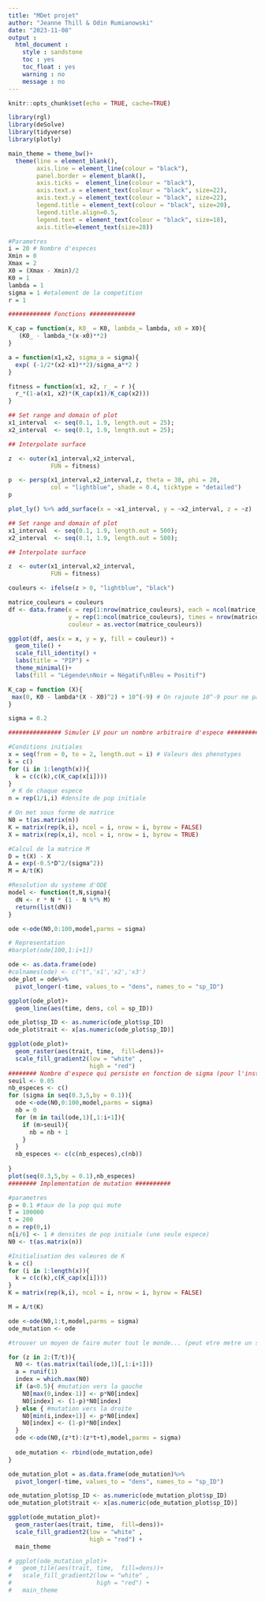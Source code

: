 ```yaml
---
title: "MDet projet"
author: "Jeanne Thill & Odin Rumianowski"
date: "2023-11-08"
output :
  html_document :
    style : sandstone
    toc : yes
    toc_float : yes
    warning : no
    message : no
---
```


```r
knitr::opts_chunk$set(echo = TRUE, cache=TRUE)
```

```r
library(rgl)
library(deSolve)
library(tidyverse)
library(plotly)
```


```r
main_theme = theme_bw()+
  theme(line = element_blank(), 
        axis.line = element_line(colour = "black"),
        panel.border = element_blank(),
        axis.ticks =  element_line(colour = "black"),
        axis.text.x = element_text(colour = "black", size=22),
        axis.text.y = element_text(colour = "black", size=22),
        legend.title = element_text(colour = "black", size=20),
        legend.title.align=0.5,
        legend.text = element_text(colour = "black", size=18),
        axis.title=element_text(size=28))
```


```r
#Parametres
i = 20 # Nombre d'especes
Xmin = 0
Xmax = 2
X0 = (Xmax - Xmin)/2
K0 = 1
lambda = 1
sigma = 1 #etalement de la competition
r = 1

```


```r
############ Fonctions #############

K_cap = function(x, K0_ = K0, lambda_= lambda, x0 = X0){
   (K0_ - lambda_*(x-x0)**2)
}

a = function(x1,x2, sigma_a = sigma){ 
  exp( (-1/2*(x2-x1)**2)/sigma_a**2 )
}

fitness = function(x1, x2, r_ = r ){
  r_*(1-a(x1, x2)*(K_cap(x1)/K_cap(x2)))
}

```

```r
## Set range and domain of plot
x1_interval  <- seq(0.1, 1.9, length.out = 25);
x2_interval  <- seq(0.1, 1.9, length.out = 25);

## Interpolate surface

z  <- outer(x1_interval,x2_interval,
            FUN = fitness)

p  <- persp(x1_interval,x2_interval,z, theta = 30, phi = 20,
            col = "lightblue", shade = 0.4, ticktype = "detailed")
p
```
```r
plot_ly() %>% add_surface(x = ~x1_interval, y = ~x2_interval, z = ~z)
```





```r
## Set range and domain of plot
x1_interval  <- seq(0.1, 1.9, length.out = 500);
x2_interval  <- seq(0.1, 1.9, length.out = 500);

## Interpolate surface

z  <- outer(x1_interval,x2_interval,
            FUN = fitness)

couleurs <- ifelse(z > 0, "lightblue", "black")

matrice_couleurs = couleurs
df <- data.frame(x = rep(1:nrow(matrice_couleurs), each = ncol(matrice_couleurs)),
                 y = rep(1:ncol(matrice_couleurs), times = nrow(matrice_couleurs)),
                 couleur = as.vector(matrice_couleurs))

ggplot(df, aes(x = x, y = y, fill = couleur)) +
  geom_tile() +
  scale_fill_identity() +
  labs(title = "PIP") +
  theme_minimal()+
  labs(fill = "Légende\nNoir = Négatif\nBleu = Positif")
```
```r
K_cap = function (X){
 max(0, K0 - lambda*(X - X0)^2) + 10^(-9) # On rajoute 10^-9 pour ne pas avoir de pb de division par 0
}
```



```r
sigma = 0.2
```



```r

############### Simuler LV pour un nombre arbitraire d'espece ############

#Conditions initiales
x = seq(from = 0, to = 2, length.out = i) # Valeurs des phenotypes
k = c()
for (i in 1:length(x)){
  k = c(c(k),c(K_cap(x[i])))
}
 # K de chaque espece
n = rep(1/i,i) #densite de pop initiale

# On met sous forme de matrice
N0 = t(as.matrix(n))
K = matrix(rep(k,i), ncol = i, nrow = i, byrow = FALSE)
X = matrix(rep(x,i), ncol = i, nrow = i, byrow = TRUE)

#Calcul de la matrice M
D = t(X) - X
A = exp(-0.5*D^2/(sigma^2))
M = A/t(K)

#Resolution du systeme d'ODE
model <- function(t,N,sigma){
  dN <- r * N * (1 - N %*% M)
  return(list(dN))
}

ode <-ode(N0,0:100,model,parms = sigma)
```


```r
# Representation
#barplot(ode[100,1:i+1])

ode <- as.data.frame(ode)
#colnames(ode) <- c("t",'x1','x2','x3')
ode_plot = ode%>%
  pivot_longer(-time, values_to = "dens", names_to = "sp_ID")

ggplot(ode_plot)+
  geom_line(aes(time, dens, col = sp_ID))

ode_plot$sp_ID <- as.numeric(ode_plot$sp_ID)
ode_plot$trait <- x[as.numeric(ode_plot$sp_ID)]

ggplot(ode_plot)+
  geom_raster(aes(trait, time,  fill=dens))+
  scale_fill_gradient2(low = "white" ,
                       high = "red")
######## Nombre d'espece qui persiste en fonction de sigma (pour l'instant ne marche pas..) ##############
seuil <- 0.05
nb_especes <- c()
for (sigma in seq(0.3,5,by = 0.1)){
  ode <-ode(N0,0:100,model,parms = sigma)
  nb = 0
  for (m in tail(ode,1)[,1:i+1]){
    if (m>seuil){
      nb = nb + 1
    }
  }
  nb_especes <- c(c(nb_especes),c(nb))
  
}
plot(seq(0.3,5,by = 0.1),nb_especes)
######## Implementation de mutation ##########

#parametres
p = 0.1 #taux de la pop qui mute
T = 100000
t = 200
n = rep(0,i)
n[i/6] <- 1 # densites de pop initiale (une seule espece)
N0 <- t(as.matrix(n))

#Initialisation des valeures de K
k = c()
for (i in 1:length(x)){
  k = c(c(k),c(K_cap(x[i])))
}
K = matrix(rep(k,i), ncol = i, nrow = i, byrow = FALSE)

M = A/t(K)

ode <-ode(N0,1:t,model,parms = sigma)
ode_mutation <- ode

#trouver un moyen de faire muter tout le monde... (peut etre metre un seuil de densité min..)

for (z in 2:(T/t)){
  N0 <- t(as.matrix(tail(ode,1)[,1:i+1]))
  a = runif(1)
  index = which.max(N0)
  if (a<0.5){ #mutation vers la gauche
    N0[max(0,index-1)] <- p*N0[index]
    N0[index] <- (1-p)*N0[index]
  } else { #mutation vers la droite
    N0[min(i,index+1)] <- p*N0[index]
    N0[index] <- (1-p)*N0[index]
  }
  ode <-ode(N0,(z*t):(z*t+t),model,parms = sigma)
  
  ode_mutation <- rbind(ode_mutation,ode)
}

ode_mutation_plot = as.data.frame(ode_mutation)%>%
  pivot_longer(-time, values_to = "dens", names_to = "sp_ID")

ode_mutation_plot$sp_ID <- as.numeric(ode_mutation_plot$sp_ID)
ode_mutation_plot$trait <- x[as.numeric(ode_mutation_plot$sp_ID)]

ggplot(ode_mutation_plot)+
  geom_raster(aes(trait, time,  fill=dens))+
  scale_fill_gradient2(low = "white" ,
                       high = "red") +
  main_theme

# ggplot(ode_mutation_plot)+
#   geom_tile(aes(trait, time,  fill=dens))+
#   scale_fill_gradient2(low = "white" ,
#                        high = "red") +
#   main_theme

```


